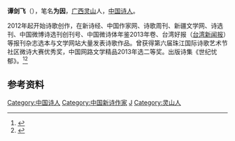 '''谭剑飞'''（{{bd|1989年||||Tan JianFei}}），笔名'''为因'''，[[广西|广西]][[灵山|灵山]]人，[[中国|中国]][[诗人|诗人]]。

2012年起开始诗歌创作，在新诗经、中国作家网、诗歌周刊、新疆文学网、诗选刊、中国微博诗选刊创刊号、中国微诗体年鉴2013年卷、台湾好报（[[台湾新闻报|台湾新闻报]]）等报刊杂志选本与文学网站大量发表诗歌作品。曾获得第六届珠江国际诗歌艺术节社区微诗大赛优秀奖，中国网路文学精品2013年选二等奖。出版诗集《世纪忧郁》。<ref>{{Cite web |url=http://www.newstaiwan.com.tw/index.php?menu=newst&ms=9&nnid=165640 |title=台湾好报 |accessdate=2014-06-08 |archive-date=2014-07-15 |archive-url=https://web.archive.org/web/20140715003237/http://www.newstaiwan.com.tw/index.php?menu=newst&ms=9&nnid=165640 |dead-url=no }}</ref><ref>{{Cite web |url=http://www.chinawriter.com.cn/yc/2014/2014-04-09/106495.shtml |title=中国作家网 |access-date=2014-06-09 |archive-date=2014-07-14 |archive-url=https://web.archive.org/web/20140714153339/http://www.chinawriter.com.cn/yc/2014/2014-04-09/106495.shtml |dead-url=no }}</ref>

==参考资料==
{{Reflist}}

{{DEFAULTSORT:tan jianfei}}
[[Category:中国诗人|Category:中国诗人]]
[[Category:中国新诗作家|Category:中国新诗作家]]
[[Category:谭姓|J]]
[[Category:灵山人|Category:灵山人]]
{{China-writer-stub}}